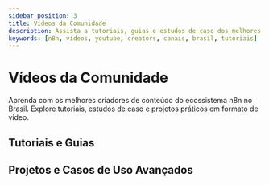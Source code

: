 ---
sidebar_position: 3
title: Vídeos da Comunidade
description: Assista a tutoriais, guias e estudos de caso dos melhores creators de n8n do Brasil.
keywords: [n8n, vídeos, youtube, creators, canais, brasil, tutoriais]
---


# <IonicIcon name="videocam-outline" size={32} /> Vídeos da Comunidade

Aprenda com os melhores criadores de conteúdo do ecossistema n8n no Brasil. Explore tutoriais, estudos de caso e projetos práticos em formato de vídeo.

## <IonicIcon name="logo-youtube" size={24} /> Tutoriais e Guias

<CardGrid>
  <VideoCard
    videoId="4BVTkqbn_tY"
    title="5 Tutoriais para Iniciantes Começarem com n8n"
    channel="n8n (Oficial)"
    channelUrl="https://www.youtube.com/@n8n-io"
  />
  <VideoCard
    videoId="R-zi_R-zX8"
    title="n8n do Zero ao Profissional - Playlist Completa"
    channel="AutomaBrasil"
    channelUrl="https://www.youtube.com/@AutomaBrasil"
  />
  <VideoCard
    videoId="m-a-9-c-3-A"
    title="Como Monetizar Automações com n8n"
    channel="AutomaBrasil"
    channelUrl="https://www.youtube.com/@AutomaBrasil"
  />
</CardGrid>

## <IonicIcon name="rocket-outline" size={24} /> Projetos e Casos de Uso Avançados

<CardGrid>
  <VideoCard
    videoId="e-g-F_q-K_w"
    title="n8n + IA: O Futuro da Automação"
    channel="TechAutomate"
    channelUrl="https://www.youtube.com/@TechAutomate"
  />
  <VideoCard
    videoId="w-I-b-i-R-k"
    title="Deploy do n8n em Produção com Docker"
    channel="Ana DevOps"
    channelUrl="https://www.youtube.com/@AnaDevOps"
  />
  <VideoCard
    videoId="L-k-I-l-s-o"
    title="Integrações Financeiras com n8n no Brasil"
    channel="Bruno Automação"
    channelUrl="https://www.youtube.com/@BrunoAutomacao"
  />
</CardGrid> 